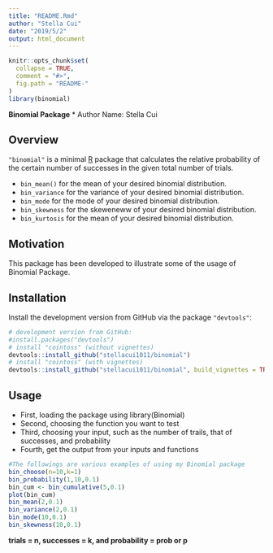```yaml
---
title: "README.Rmd"
author: "Stella Cui"
date: "2019/5/2"
output: html_document
---
```


```r
knitr::opts_chunk$set(
  collapse = TRUE,
  comment = "#>",
  fig.path = "README-"
)
library(binomial)
```
**Binomial Package**
  * Author Name: Stella Cui

## Overview

`"binomial"` is a minimal [R](http://www.r-project.org/) package that calculates the relative probability of the certain number of successes in the given total number of trials. 

* `bin_mean()` for the mean of your desired binomial distribution.
* `bin_variance` for the variance of your desired binomial distribution.
* `bin_mode` for the mode of your desired binomial distribution.
* `bin_skewness` for the skeweneww of your desired binomial distribution.
* `bin_kurtosis` for the mean of your desired binomial distribution.

## Motivation
This package has been developed to illustrate some of the usage of Binomial Package.

## Installation

Install the development version from GitHub via the package `"devtools"`:

```r
# development version from GitHub:
#install.packages("devtools") 
# install "cointoss" (without vignettes)
devtools::install_github("stellacui1011/binomial")
# install "cointoss" (with vignettes)
devtools::install_github("stellacui1011/binomial", build_vignettes = TRUE)
```

## Usage
* First, loading the package using library(Binomial)
* Second, choosing the function you want to test
* Third, choosing your input, such as the number of trails, that of successes, and probability
* Fourth, get the output from your inputs and functions
```r
#The followings are various examples of using my Binomial package
bin_choose(n=10,k=1)
bin_probability(1,10,0.1)
bin_cum <- bin_cumulative(5,0.1)
plot(bin_cum)
bin_mean(2,0.1)
bin_variance(2,0.1)
bin_mode(10,0.1)
bin_skewness(10,0.1)
```
**trials = n, successes = k, and probability = prob or p**